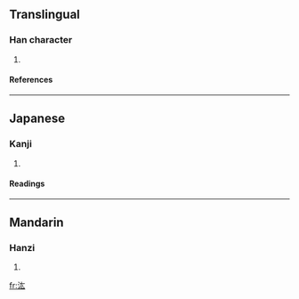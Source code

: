 ==Translingual==
===Han character===
{{Han char|rn=85|rad=水|as=04|sn=7|four=3413<sub>0</sub>|canj=水大戈 (EKI), X水大戈 (XEKI)}}
# {{defn|Han|sort=水04}}
====References====
{{Han ref|kx=0607.170|dkj=17159|dj=1001.040|hdz=31561.050|uh=6C6F|ud=27759|bh=CB52|bd=52050}}

----
==Japanese==
===Kanji===
{{ja-kanji|grade=|rs=水04}}
# {{defn|Japanese}} 
====Readings====
{{ja-readings|on=[[こう]] (kō), [[おう]] (ō)|kun=}}

----
==Mandarin==
===Hanzi===
{{cmn-hanzi|pin=[[hóng]] ([[hong2]])|wg=hung<sup>2</sup>}}
# {{defn|Mandarin}}

[[fr:汯]]
